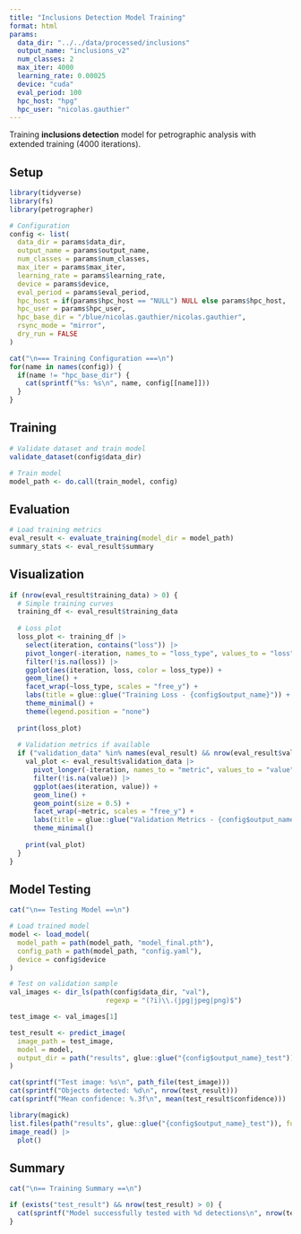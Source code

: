 ```yaml
---
title: "Inclusions Detection Model Training"
format: html
params:
  data_dir: "../../data/processed/inclusions"
  output_name: "inclusions_v2"
  num_classes: 2
  max_iter: 4000
  learning_rate: 0.00025
  device: "cuda"
  eval_period: 100
  hpc_host: "hpg"
  hpc_user: "nicolas.gauthier"
---
```


Training **inclusions detection** model for petrographic analysis with extended training (4000 iterations).

## Setup

```r
library(tidyverse)
library(fs)
library(petrographer)

# Configuration
config <- list(
  data_dir = params$data_dir,
  output_name = params$output_name,
  num_classes = params$num_classes,
  max_iter = params$max_iter,
  learning_rate = params$learning_rate,
  device = params$device,
  eval_period = params$eval_period,
  hpc_host = if(params$hpc_host == "NULL") NULL else params$hpc_host,
  hpc_user = params$hpc_user,
  hpc_base_dir = "/blue/nicolas.gauthier/nicolas.gauthier",
  rsync_mode = "mirror",
  dry_run = FALSE
)

cat("\n=== Training Configuration ===\n")
for(name in names(config)) {
  if(name != "hpc_base_dir") {
    cat(sprintf("%s: %s\n", name, config[[name]]))
  }
}
```

## Training

```r
# Validate dataset and train model
validate_dataset(config$data_dir)

# Train model
model_path <- do.call(train_model, config)
```

## Evaluation

```r
# Load training metrics
eval_result <- evaluate_training(model_dir = model_path)
summary_stats <- eval_result$summary
```

## Visualization

```r
if (nrow(eval_result$training_data) > 0) {
  # Simple training curves
  training_df <- eval_result$training_data
  
  # Loss plot
  loss_plot <- training_df |>
    select(iteration, contains("loss")) |>
    pivot_longer(-iteration, names_to = "loss_type", values_to = "loss") |>
    filter(!is.na(loss)) |>
    ggplot(aes(iteration, loss, color = loss_type)) +
    geom_line() +
    facet_wrap(~loss_type, scales = "free_y") +
    labs(title = glue::glue("Training Loss - {config$output_name}")) +
    theme_minimal() +
    theme(legend.position = "none")
  
  print(loss_plot)
  
  # Validation metrics if available
  if ("validation_data" %in% names(eval_result) && nrow(eval_result$validation_data) > 0) {
    val_plot <- eval_result$validation_data |>
      pivot_longer(-iteration, names_to = "metric", values_to = "value") |>
      filter(!is.na(value)) |>
      ggplot(aes(iteration, value)) +
      geom_line() +
      geom_point(size = 0.5) +
      facet_wrap(~metric, scales = "free_y") +
      labs(title = glue::glue("Validation Metrics - {config$output_name}")) +
      theme_minimal()
    
    print(val_plot)
  }
}
```

## Model Testing

```r
cat("\n== Testing Model ==\n")

# Load trained model
model <- load_model(
  model_path = path(model_path, "model_final.pth"),
  config_path = path(model_path, "config.yaml"),
  device = config$device
)

# Test on validation sample
val_images <- dir_ls(path(config$data_dir, "val"), 
                        regexp = "(?i)\\.(jpg|jpeg|png)$")

test_image <- val_images[1]

test_result <- predict_image(
  image_path = test_image,
  model = model,
  output_dir = path("results", glue::glue("{config$output_name}_test"))
)

cat(sprintf("Test image: %s\n", path_file(test_image)))
cat(sprintf("Objects detected: %d\n", nrow(test_result)))
cat(sprintf("Mean confidence: %.3f\n", mean(test_result$confidence)))
```

```r
library(magick)
list.files(path("results", glue::glue("{config$output_name}_test")), full.names = TRUE)[[1]] |>
image_read() |>
  plot()
```

## Summary

```r
cat("\n== Training Summary ==\n")

if (exists("test_result") && nrow(test_result) > 0) {
  cat(sprintf("Model successfully tested with %d detections\n", nrow(test_result)))
}
```
